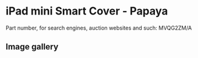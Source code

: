 
# iPad mini Smart Cover - Papaya

Part number, for search engines, auction websites and such: MVQG2ZM/A

## Image gallery

<div style={{ width: "768px" }}>
  <GalleryComponent
    images={[
      {
        original: "/everysource/MVQG2.webp",
        thumbnail: "/everypreview/MVQG2.webp",
      },
      {
        original: "/everysource/MVQG2_AV1_GOLD.webp",
        thumbnail: "/everypreview/MVQG2_AV1_GOLD.webp",
      },
      {
        original: "/everysource/MVQG2_AV1_SILVER.webp",
        thumbnail: "/everypreview/MVQG2_AV1_SILVER.webp",
      },
      {
        original: "/everysource/MVQG2_AV1_SPACE_GRAY.webp",
        thumbnail: "/everypreview/MVQG2_AV1_SPACE_GRAY.webp",
      },
      {
        original: "/everysource/MVQG2_AV2.webp",
        thumbnail: "/everypreview/MVQG2_AV2.webp",
      },
      {
        original: "/everysource/MVQG2_AV3.webp",
        thumbnail: "/everypreview/MVQG2_AV3.webp",
      }
    ]}
  />
</div>